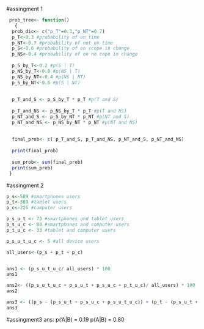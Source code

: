 


#assingment 1
```r
 prob_tree<- function()
   {
  prob_dic<- c("p_T"=0.3,"p_NT"=0.7)
  p_T<-0.3 #probability of on time
  p_NT<-0.7 #probability of not on time
  p_S<-0.6 #probability of on scope in change
  p_NS<-0.4 #probability of on no cope in change
  
  p_S_by_T<-0.2 #p(S | T)
  p_NS_by_T<-0.8 #p(NS | T)
  p_NS_by_NT<-0.4 #p(NS | NT)
  p_S_by_NT<-0.6 #p(S | NT)
  
  
  p_T_and_S <- p_S_by_T * p_T #p(T and S)
 
  p_T_and_NS <- p_NS_by_T * p_T #p(T and NS)
  p_NT_and_S <- p_S_by_NT * p_NT #p(NT and S)
  p_NT_and_NS <- p_NS_by_NT * p_NT #p(NT and NS)
  
  
  final_prob<- c( p_T_and_S, p_T_and_NS, p_NT_and_S, p_NT_and_NS) 
  
  print(final_prob)
  
  sum_prob<- sum(final_prob)
  print(sum_prob)
 }
```  
  
#assingment 2
```r
p_s<-589 #smartphones users 
p_t<-389 #tablet users
p_c<-226 #camputer users

p_s_u_t <- 73 #smartphones and tablet users
p_s_u_c <- 88 #smartphones and computer users
p_t_u_c <- 33 #tablet and computer users

p_s_u_t_u_c <- 5 #all device users

all_users<-(p_s + p_t + p_c)


ans1 <- (p_s_u_t_u_c/ all_users) * 100
ans1

ans2<- ((p_s_u_t_u_c + p_s_u_t + p_s_u_c + p_t_u_c)/ all_users) * 100
ans2

ans3 <- ((p_s - (p_s_u_t + p_s_u_c + p_s_u_t_u_c)) + (p_t - (p_s_u_t + p_t_u_c + p_s_u_t_u_c)) + (p_c - (p_t_u_c + p_s_u_c + p_s_u_t_u_c)))/ all_users * 100
ans3

```

#assingment3
ans:
 p('A|B) = 0.19
 p(A|B) = 0.80



 
 
  
  
  
  
  
   
   
 